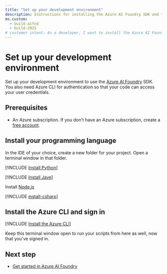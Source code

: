 ```yaml
---
title: "Set up your development environment"
description: Instructions for installing the Azure AI Foundry SDK and the Azure CLI
ms.custom:
  - build-aifnd
  - build-2025
# customer intent: As a developer, I want to install the Azure AI Foundry SDK in my development environment
---
```


# Set up your development environment

Set up your development environment to use the [Azure AI Foundry](https://ai.azure.com/?cid=learnDocs) SDK. You also need Azure CLI for authentication so that your code can access your user credentials.

## Prerequisites

- An Azure subscription. If you don't have an Azure subscription, create a [free account](https://azure.microsoft.com/free/).


## Install your programming language 

<Tab title="Python">

In the IDE of your choice, create a new folder for your project. Open a terminal window in that folder.

[!INCLUDE [Install Python](../../includes/install-python)]

</Tab>

<Tab title="Java">

[!INCLUDE [Install Jave](../../includes/install-java)]

</Tab>

<Tab title="JavaScript">

Install [Node.js](https://nodejs.org/)

</Tab>

<Tab title="C#">

[!INCLUDE [install-csharp](../../includes/install-csharp)]

</Tab>

<a name="installs"></a>

##  Install the Azure CLI and sign in 

[!INCLUDE [Install the Azure CLI](../../includes/install-cli)]

Keep this terminal window open to run your scripts from here as well, now that you've signed in.

## Next step

* [Get started in Azure AI Foundry](../../quickstarts/get-started-code)
